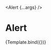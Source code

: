 

<Meta title="Atoms/Alert" component={Alert} />

  <Alert {...args} />

# Alert

<Description of={Alert} />

<Canvas>
  <Story
    name="Alert"
    args={{
      children: 'Alert content',
    }}
    argTypes={{
      theme: {
        control: 'radio'
      }
    }}
  >{Template.bind({})}</Story>
</Canvas>

<ArgsTable of={Alert} />
